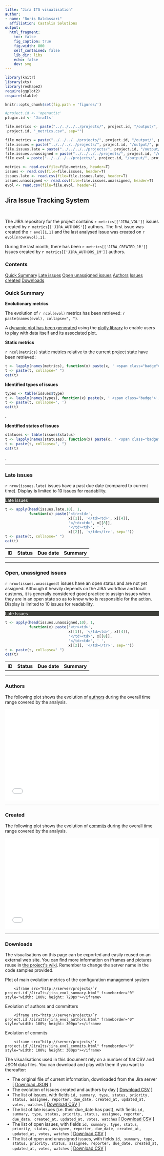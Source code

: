 ```yaml
---
title: "Jira ITS visualisation"
author:
- name: "Boris Baldassari"
  affiliation: Castalia Solutions
output:
  html_fragment:
    toc: false
    fig_caption: true
    fig.width: 800
    self_contained: false
    lib_dir: libs
    echo: false
    dev: svg
---
```


```r

library(knitr)
library(xts)
library(reshape2)
require(ggplot2)
require(xtable)

knitr::opts_chunk$set(fig.path = 'figures/')

#project.id <- 'openattic'
plugin.id <- 'JiraIts'

file.metrics <- paste("../../../../projects/", project.id, "/output/",
 project.id, "_metrics.csv", sep="")

file.metrics = paste("../../../../projects/", project.id, "/output/", project.id, "_metrics_jira.csv", sep="")
file.issues = paste("../../../../projects/", project.id, "/output/", project.id, "_jira_issues.csv", sep="")
file.issues.late = paste("../../../../projects/", project.id, "/output/", project.id, "_jira_issues_late.csv", sep="")
file.issues.unassigned = paste("../../../../projects/", project.id, "/output/", project.id, "_jira_issues_open_unassigned.csv", sep="")
file.evol = paste("../../../../projects/", project.id, "/output/", project.id, "_jira_evol.csv", sep="")

metrics <- read.csv(file=file.metrics, header=T)
issues <- read.csv(file=file.issues, header=T)
issues.late <- read.csv(file=file.issues.late, header=T)
issues.unassigned <- read.csv(file=file.issues.unassigned, header=T)
evol <- read.csv(file=file.evol, header=T)
```

## Jira Issue Tracking System

<br />

<div class="row"><div class="col-sm-7">

The JIRA repository for the project contains ``r metrics[['JIRA_VOL']]`` issues created by ``r metrics[['JIRA_AUTHORS']]`` authors. The first issue was created the ``r evol[1,1]`` and the last analysed issue was created on ``r evol[nrow(evol),1]``.

During the last month, there has been ``r metrics[['JIRA_CREATED_1M']]`` issues created by ``r metrics[['JIRA_AUTHORS_1M']]`` authors.


</div><div class="col-sm-4">
  <div class="panel panel-default">
  <div class="panel-heading"><h3 class="panel-title">Contents</h3></div>
  <div class="list-group">
  <a href="#summary" class="list-group-item">Quick Summary</a>
  <a href="#late_issues" class="list-group-item">Late issues</a>
  <a href="#unassigned_issues" class="list-group-item">Open unassigned issues</a>
  <a href="#authors" class="list-group-item">Authors</a>
  <a href="#commits" class="list-group-item">Issues created</a>
  <a href="#downloads" class="list-group-item">Downloads</a>
  </div>
  </div>
</div></div>



### <a name="quick-summary"></a>Quick Summary

**Evolutionary metrics**

The evolution of ``r ncol(evol)`` metrics has been retrieved: ``r paste(names(evol), collapse=", ")``.

A [dynamic plot has been generated](/projects/`r project.id`/JiraIts/jira_evol_summary.html) using the [plotly library](http://plot.ly) to enable users to play with data itself and its associated plot.

**Static metrics**

``r ncol(metrics)`` static metrics relative to the current project state have been retrieved:

```r
t <- lapply(names(metrics), function(x) paste(x, ' <span class="badge">', metrics[[x]], '</span>, ', sep=''))
t <- paste(t, collapse=" ")
cat(t)
```

**Identified types of issues**

```r
types <- table(issues$type)
t <- lapply(names(types), function(x) paste(x, ' <span class="badge">', types[[x]], '</span>', sep=''))
t <- paste(t, collapse=', ')
cat(t)
```
.

**Identified states of issues**

```r
statuses <- table(issues$status)
t <- lapply(names(statuses), function(x) paste(x, ' <span class="badge">', statuses[[x]], '</span> ', sep=''))
t <- paste(t, collapse=", ")
cat(t)
```
.

-----

### <a name="late_issues"></a>Late issues

``r nrow(issues.late)`` issues have a past due date (compared to current time). Display is limited to 10 issues for readability.

<div class="panel panel-default">
<div class="panel-heading" style="background-color: #3E3F3A; color: white"><span class="fa fa-indent"></span>  Late Issues</div>
<table class="table table-striped">
  <tr><th>ID</th><th>Status</th><th>Due date</th><th>Summary</th></tr>
```r
t <- apply(head(issues.late,10), 1,
           function(x) paste('<tr><td>',
                             x[[1]], '</td><td>', x[[4]],
                             '</td><td>', x[[8]],
                             '</td><td>', ' ',
                             x[[2]], '</td></tr>', sep=''))
t <- paste(t, collapse=" ")
cat(t)
```
</table>
</div>

-----

### <a name="unassigned_issues"></a>Open, unassigned issues

``r nrow(issues.unassigned)`` issues have an open status and are not yet assigned. Although it heavily depends on the JIRA workflow and local customs, it is generally considered good practice to assign issues when they are in an open state so as to know who is responsible for the action. Display is limited to 10 issues for readability.

<div class="panel panel-default">
<div class="panel-heading" style="background-color: #3E3F3A; color: white"><span class="fa fa-indent"></span>  Late Issues</div>
<table class="table table-striped">
  <tr><th>ID</th><th>Status</th><th>Due date</th><th>Summary</th></tr>
```r
t <- apply(head(issues.unassigned,10), 1,
           function(x) paste('<tr><td>',
                             x[[1]], '</td><td>', x[[4]],
                             '</td><td>', x[[8]],
                             '</td><td>', ' ',
                             x[[2]], '</td></tr>', sep=''))
t <- paste(t, collapse=" ")
cat(t)
```
</table>
</div>

-----

### <a name="people"></a>Authors

The following plot shows the evolution of [authors](/documentation/metrics#SCM_AUTHORS) during the overall time range covered by the analysis.

<iframe src="/projects/`r project.id`/JiraIts/jira_evol_authors.html" frameborder="0" style="width: 100%; height: 300px"></iframe>

-----

### <a name="commits"></a>Created

The following plot shows the evolution of [commits](/documentation/metrics#SCM_COMMITS) during the overall time range covered by the analysis.

<iframe src="/projects/`r project.id`/JiraIts/jira_evol_created.html" frameborder="0" style="width: 100%; height: 300px"></iframe>

-----

### <a name="downloads"></a>Downloads

The visualisations on this page can be exported and easily reused on an external web site. You can find more information on iframes and pictures reuse in [the project&apos;s wiki](http://alambic.io/Documentation/Basics/Exports.html). Remember to change the server name in the code samples provided.

Plot of main evolution metrics of the configuration management system

```
    <iframe src="http://server/projects/`r project.id`/JiraIts/jira_evol_summary.html" frameborder="0" style="width: 100%; height: 720px"></iframe>
```

Evolution of authors and committers

```
    <iframe src="http://server/projects/`r project.id`/JiraIts/jira_evol_authors.html" frameborder="0" style="width: 100%; height: 300px"></iframe>
```

Evolution of commits

```
    <iframe src="http://server/projects/`r project.id`/JiraIts/jira_evol_commits.html" frameborder="0" style="width: 100%; height: 300px"></iframe>
```

The visualisations used in this document rely on a number of flat CSV and JSON data files. You can download and play with them if you want to thereafter:

* The original file of current information, downloaded from the Jira server [ <a href="import_jira.json">Download JSON</a> ]
* The evolution of issues created and authors by day [ <a href="jira_evol.csv">Download CSV</a> ]
* The list of issues, with fields `id, summary, type, status, priority, status, assignee, reporter, due_date, created_at, updated_at, votes, watches`  [ <a href="jira_issues.csv">Download CSV</a> ]
* The list of late issues (i.e. their due_date has past), with fields `id, summary, type, status, priority, status, assignee, reporter, due_date, created_at, updated_at, votes, watches` [ <a href="jira_issues_late.csv">Download CSV</a> ]
* The list of open issues, with fields `id, summary, type, status, priority, status, assignee, reporter, due_date, created_at, updated_at, votes, watches` [ <a href="jira_issues_open.csv">Download CSV</a> ]
* The list of open and unassigned issues, with fields `id, summary, type, status, priority, status, assignee, reporter, due_date, created_at, updated_at, votes, watches` [ <a href="jira_issues_open_unassigned.csv">Download CSV</a> ]




